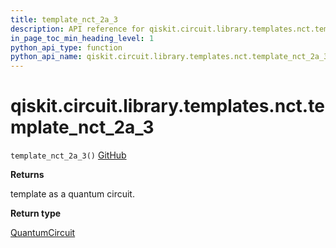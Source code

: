 ```yaml
---
title: template_nct_2a_3
description: API reference for qiskit.circuit.library.templates.nct.template_nct_2a_3
in_page_toc_min_heading_level: 1
python_api_type: function
python_api_name: qiskit.circuit.library.templates.nct.template_nct_2a_3
---
```


# qiskit.circuit.library.templates.nct.template\_nct\_2a\_3

<span id="qiskit.circuit.library.templates.nct.template_nct_2a_3" />

`template_nct_2a_3()` [GitHub](https://github.com/qiskit/qiskit/tree/stable/0.21/qiskit/circuit/library/templates/nct/template_nct_2a_3.py "view source code")

**Returns**

template as a quantum circuit.

**Return type**

[QuantumCircuit](qiskit.circuit.QuantumCircuit "qiskit.circuit.QuantumCircuit")

